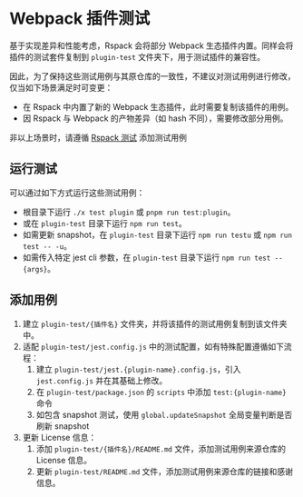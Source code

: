 # Webpack 插件测试

基于实现差异和性能考虑，Rspack 会将部分 Webpack 生态插件内置。同样会将插件的测试套件复制到 `plugin-test` 文件夹下，用于测试插件的兼容性。

因此，为了保持这些测试用例与其原仓库的一致性，不建议对测试用例进行修改，仅当如下场景满足时可变更：
- 在 Rspack 中内置了新的 Webpack 生态插件，此时需要复制该插件的用例。
- 因 Rspack 与 Webpack 的产物差异（如 hash 不同），需要修改部分用例。

非以上场景时，请遵循 [Rspack 测试]() 添加测试用例

## 运行测试

可以通过如下方式运行这些测试用例：
- 根目录下运行 `./x test plugin` 或 `pnpm run test:plugin`。
- 或在 `plugin-test` 目录下运行 `npm run test`。
- 如需更新 snapshot，在 `plugin-test` 目录下运行 `npm run testu` 或 `npm run test -- -u`。
- 如需传入特定 jest cli 参数，在 `plugin-test` 目录下运行 `npm run test -- {args}`。


## 添加用例

1. 建立 `plugin-test/{插件名}` 文件夹，并将该插件的测试用例复制到该文件夹中。
2. 适配 `plugin-test/jest.config.js` 中的测试配置，如有特殊配置遵循如下流程：
	1. 建立 `plugin-test/jest.{plugin-name}.config.js`，引入 `jest.config.js`  并在其基础上修改。
	2. 在 `plugin-test/package.json` 的 `scripts` 中添加 `test:{plugin-name}` 命令
	3. 如包含 snapshot 测试，使用 `global.updateSnapshot` 全局变量判断是否刷新 snapshot
3. 更新 License 信息：
	1. 添加 `plugin-test/{插件名}/README.md` 文件，添加测试用例来源仓库的 License 信息。
	2. 更新 `plugin-test/README.md` 文件，添加测试用例来源仓库的链接和感谢信息。

